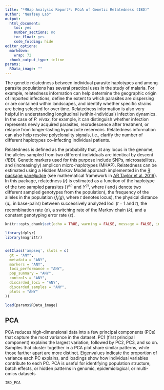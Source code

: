 ```yaml
---
title: "*MHap Analysis Report*: PCoA of Genetic Relatedness (IBD)"
author: "Neafsey Lab"
output:
  html_document:
    toc: yes
    number_sections: no
    toc_float: yes
    code_folding: hide
editor_options:
  markdown:
    wrap: 72
  chunk_output_type: inline
params:
  RData_image: ""
---
```


The genetic relatedness between individual parasite haplotypes and among
parasite populations has several practical uses in the study of malaria.
For example, relatedness information can help determine the geographic
origin of imported infections, define the extent to which parasites are
dispersing or are contained within landscapes, and identify whether
specific strains are being selected for over time. Relatedness
information is also very helpful in understanding longitudinal
(within-individual) infection dynamics. In the case of *P. vivax*, for
example, it can distinguish whether infection represents newly acquired
parasites, recrudescence after treatment, or relapse from longer-lasting
hypnozoite reservoirs. Relatedness information can also help resolve
polyclonality signals, i.e., clarify the number of different haplotypes
co-infecting individual patients.

Relatedness is defined as the probability that, at any locus in the
genome, the alleles sampled from two different individuals are identical
by descent ($IBD$). Genetic markers used for this purpose include SNPs,
microsatellites, and (increasingly) amplicon micro-haplotypes (MHAP).
Relatedness can be estimated using a Hidden Markov Model approach
implemented in the [R package
paneljudge](https://github.com/aimeertaylor/paneljudge/tree/master) (see
mathematical framework in [AR Taylor et al.
2019](https://www.ncbi.nlm.nih.gov/pmc/articles/PMC6707449/)). In this
package, relatedness ($r$) is estimated as a function of the haplotype
of the two sampled parasites ($Y^{(i)}$ and $Y^{(j)}$, where $i$ and $j$
denote two different sampled genotypes from the population), the
frequency of the alleles in the population ($f_t(g)$, where $t$ denotes
locus), the physical distance ($d_t$, in base-pairs) between
successively analyzed loci ($t-1$ and $t$), the recombination rate
($\rho$), a switching rate of the Markov chain ($k$), and a constant
genotyping error rate ($\varepsilon$).

```r
knitr::opts_chunk$set(echo = TRUE, warning = FALSE, message = FALSE, include = TRUE)
```

```r
library(dplyr)
library(magrittr)


setClass('ampseq', slots = c(
  gt = "ANY",
  metadata = "ANY",
  markers = "ANY",
  loci_performance = "ANY",
  pop_summary = "ANY",
  controls = "ANY",
  discarded_loci = "ANY",
  discarded_samples = "ANY",
  plots = "ANY"
))

load(params$RData_image)

```

## PCA 

PCA reduces high-dimensional data into a few principal components (PCs) that
capture the most variance in the dataset. PC1 (first principal component)
explains the largest variation, followed by PC2, PC3, and so on. Samples that
cluster together in a PCA plot share similar patterns, while those farther apart
are more distinct. Eigenvalues indicate the proportion of variance each PC
explains, and loadings show how individual variables contribute to each PC. PCA
is useful for identifying population structure, batch effects, or hidden
patterns in genomic, epidemiological, or multi-omics datasets

```r
IBD_PCA
```